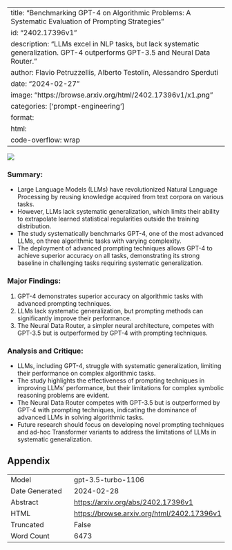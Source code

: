 
---
title: "Benchmarking GPT-4 on Algorithmic Problems: A Systematic Evaluation of Prompting Strategies"
id: "2402.17396v1"
description: "LLMs excel in NLP tasks, but lack systematic generalization. GPT-4 outperforms GPT-3.5 and Neural Data Router."
author: Flavio Petruzzellis, Alberto Testolin, Alessandro Sperduti
date: "2024-02-27"
image: "https://browse.arxiv.org/html/2402.17396v1/x1.png"
categories: ['prompt-engineering']
format:
  html:
    code-overflow: wrap
---

![](https://browse.arxiv.org/html/2402.17396v1/x1.png)

### **Summary:**
- Large Language Models (LLMs) have revolutionized Natural Language Processing by reusing knowledge acquired from text corpora on various tasks.
- However, LLMs lack systematic generalization, which limits their ability to extrapolate learned statistical regularities outside the training distribution.
- The study systematically benchmarks GPT-4, one of the most advanced LLMs, on three algorithmic tasks with varying complexity.
- The deployment of advanced prompting techniques allows GPT-4 to achieve superior accuracy on all tasks, demonstrating its strong baseline in challenging tasks requiring systematic generalization.

### **Major Findings:**
1. GPT-4 demonstrates superior accuracy on algorithmic tasks with advanced prompting techniques.
2. LLMs lack systematic generalization, but prompting methods can significantly improve their performance.
3. The Neural Data Router, a simpler neural architecture, competes with GPT-3.5 but is outperformed by GPT-4 with prompting techniques.

### **Analysis and Critique:**
- LLMs, including GPT-4, struggle with systematic generalization, limiting their performance on complex algorithmic tasks.
- The study highlights the effectiveness of prompting techniques in improving LLMs' performance, but their limitations for complex symbolic reasoning problems are evident.
- The Neural Data Router competes with GPT-3.5 but is outperformed by GPT-4 with prompting techniques, indicating the dominance of advanced LLMs in solving algorithmic tasks.
- Future research should focus on developing novel prompting techniques and ad-hoc Transformer variants to address the limitations of LLMs in systematic generalization.

## Appendix

|          |          |
|----------|----------|
| Model     | gpt-3.5-turbo-1106       |
| Date Generated     | 2024-02-28       |
| Abstract | [https://arxiv.org/abs/2402.17396v1](https://arxiv.org/abs/2402.17396v1)        |
| HTML     | [https://browse.arxiv.org/html/2402.17396v1](https://browse.arxiv.org/html/2402.17396v1)       |
| Truncated       | False       |
| Word Count       | 6473       |